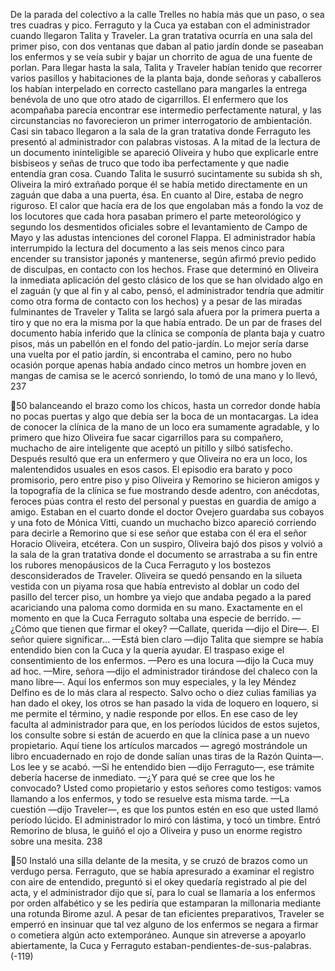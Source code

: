 De la parada del colectivo a la calle Trelles no había más que un paso, o sea
tres cuadras y pico. Ferraguto y la Cuca ya estaban con el administrador cuando
llegaron Talita y Traveler. La gran tratativa ocurría en una sala del primer piso,
con dos ventanas que daban al patio jardín donde se paseaban los enfermos y se
veía subir y bajar un chorrito de agua de una fuente de porlan. Para llegar hasta
la sala, Talita y Traveler habían tenido que recorrer varios pasillos y habitaciones
de la planta baja, donde señoras y caballeros los habían interpelado en correcto
castellano para mangarles la entrega benévola de uno que otro atado de
cigarrillos. El enfermero que los acompañaba parecía encontrar ese intermedio
perfectamente natural, y las circunstancias no favorecieron un primer
interrogatorio de ambientación. Casi sin tabaco llegaron a la sala de la gran
tratativa donde Ferraguto les presentó al administrador con palabras vistosas. A
la mitad de la lectura de un documento ininteligible se apareció Oliveira y hubo
que explicarle entre bisbiseos y señas de truco que todo iba perfectamente y que
nadie entendía gran cosa. Cuando Talita le susurró sucintamente su subida sh sh,
Oliveira la miró extrañado porque él se había metido directamente en un zaguán
que daba a una puerta, ésa. En cuanto al Dire, estaba de negro riguroso.
El calor que hacía era de los que engolaban más a fondo la voz de los
locutores que cada hora pasaban primero el parte meteorológico y segundo los
desmentidos oficiales sobre el levantamiento de Campo de Mayo y las adustas
intenciones del coronel Flappa. El administrador había interrumpido la lectura
del documento a las seis menos cinco para encender su transistor japonés y
mantenerse, según afirmó previo pedido de disculpas, en contacto con los
hechos. Frase que determinó en Oliveira la inmediata aplicación del gesto clásico
de los que se han olvidado algo en el zaguán (y que al fin y al cabo, pensó, el
administrador tendría que admitir como otra forma de contacto con los hechos) y
a pesar de las miradas fulminantes de Traveler y Talita se largó sala afuera por la
primera puerta a tiro y que no era la misma por la que había entrado.
De un par de frases del documento había inferido que la clínica se componía
de planta baja y cuatro pisos, más un pabellón en el fondo del patio-jardín. Lo
mejor sería darse una vuelta por el patio jardín, si encontraba el camino, pero no
hubo ocasión porque apenas había andado cinco metros un hombre joven en
mangas de camisa se le acercó sonriendo, lo tomó de una mano y lo llevó,
237

50
balanceando el brazo como los chicos, hasta un corredor donde había no pocas
puertas y algo que debía ser la boca de un montacargas. La idea de conocer la
clínica de la mano de un loco era sumamente agradable, y lo primero que hizo
Oliveira fue sacar cigarrillos para su compañero, muchacho de aire inteligente
que aceptó un pitillo y silbó satisfecho. Después resultó que era un enfermero y
que Oliveira no era un loco, los malentendidos usuales en esos casos. El episodio
era barato y poco promisorio, pero entre piso y piso Oliveira y Remorino se
hicieron amigos y la topografía de la clínica se fue mostrando desde adentro, con
anécdotas, feroces púas contra el resto del personal y puestas en guardia de
amigo a amigo. Estaban en el cuarto donde el doctor Ovejero guardaba sus
cobayos y una foto de Mónica Vitti, cuando un muchacho bizco apareció
corriendo para decirle a Remorino que si ese señor que estaba con él era el señor
Horacio Oliveira, etcétera. Con un suspiro, Oliveira bajó dos pisos y volvió a la
sala de la gran tratativa donde el documento se arrastraba a su fin entre los
rubores menopáusicos de la Cuca Ferraguto y los bostezos desconsiderados de
Traveler. Oliveira se quedó pensando en la silueta vestida con un piyama rosa
que había entrevisto al doblar un codo del pasillo del tercer piso, un hombre ya
viejo que andaba pegado a la pared acariciando una paloma como dormida en su
mano. Exactamente en el momento en que la Cuca Ferraguto soltaba una especie
de berrido.
—¿Cómo que tienen que firmar el okey?
—Callate, querida —dijo el Dire—. El señor quiere significar...
—Está bien claro —dijo Talita que siempre se había entendido bien con la
Cuca y la quería ayudar. El traspaso exige el consentimiento de los enfermos.
—Pero es una locura —dijo la Cuca muy ad hoc.
—Mire, señora —dijo el administrador tirándose del chaleco con la mano
libre—. Aquí los enfermos son muy especiales, y la ley Méndez Delfino es de lo
más clara al respecto. Salvo ocho o diez culias familias ya han dado el okey, los
otros se han pasado la vida de loquero en loquero, si me permite el término, y
nadie responde por ellos. En ese caso de ley faculta al administrador para que, en
los períodos lúcidos de estos sujetos, los consulte sobre si están de acuerdo en
que la clínica pase a un nuevo propietario. Aquí tiene los artículos marcados —
agregó mostrándole un libro encuadernado en rojo de donde salían unas tiras de
la Razón Quinta—. Los lee y se acabó.
—Si he entendido bien —dijo Ferraguto—, ese trámite debería hacerse de
inmediato.
—¿Y para qué se cree que los he convocado? Usted como propietario y estos
señores como testigos: vamos llamando a los enfermos, y todo se resuelve esta
misma tarde.
—La cuestión —dijo Traveler—, es que los puntos estén en eso que usted
llamó período lúcido.
El administrador lo miró con lástima, y tocó un timbre. Entró Remorino de
blusa, le guiñó el ojo a Oliveira y puso un enorme registro sobre una mesita.
238

50
Instaló una silla delante de la mesita, y se cruzó de brazos como un verdugo
persa. Ferraguto, que se había apresurado a examinar el registro con aire de
entendido, preguntó si el okey quedaría registrado al pie del acta, y el
administrador dijo que sí, para lo cual se llamaría a los enfermos por orden
alfabético y se les pediría que estamparan la millonaria mediante una rotunda
Birome azul. A pesar de tan eficientes preparativos, Traveler se emperró en
insinuar que tal vez alguno de los enfermos se negara a firmar o cometiera algún
acto extemporáneo. Aunque sin atreverse a apoyarlo abiertamente, la Cuca y
Ferraguto estaban-pendientes-de-sus-palabras.
(-119)
